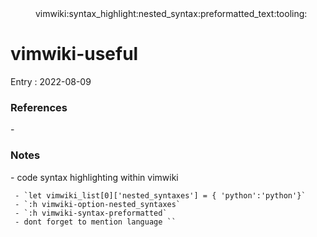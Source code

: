 :vimwiki:syntax_highlight:nested_syntax:preformatted_text:tooling:

= vimwiki-useful =

Entry : 2022-08-09

=== References ===
- 

=== Notes ===

- code syntax highlighting within vimwiki
  - `let vimwiki_list[0]['nested_syntaxes'] = { 'python':'python'}`
  - `:h vimwiki-option-nested_syntaxes`
  - `:h vimwiki-syntax-preformatted`
  - dont forget to mention language `{{{python `code`}}}`
